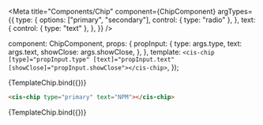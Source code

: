 
<Meta
  title="Components/Chip"
  component={ChipComponent}
  argTypes={{
    type: {
      options: ["primary", "secondary"],
      control: { type: "radio" },
    },
    text: {
      control: { type: "text" },
    },
  }}
/>

  component: ChipComponent,
  props: {
    propInput: {
      type: args.type,
      text: args.text,
      showClose: args.showClose,
    },
  },
  template: `<cis-chip [type]="propInput.type" [text]="propInput.text" [showClose]="propInput.showClose"></cis-chip>`,
});

<Canvas>
  <Story
    name="Primary"
    args={{
      type: "primary",
      text: "NPM",
      showClose: true,
    }}
  >
    {TemplateChip.bind({})}
  </Story>
</Canvas>

```html
<cis-chip type="primary" text="NPM"></cis-chip>
```

<Canvas>
  <Story
    name="Secondary"
    args={{
      type: "secondary",
      text: "PLSQL",
      showClose: true,
    }}
  >
    {TemplateChip.bind({})}
  </Story>
</Canvas>

<ArgsTable of={ChipComponent} />
